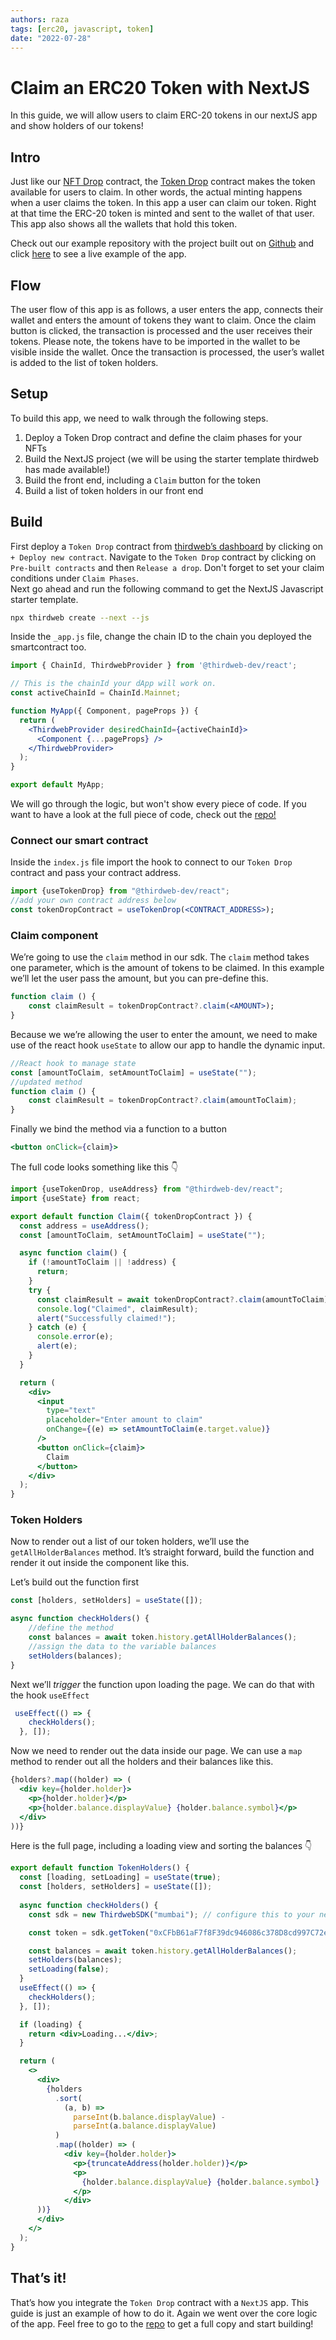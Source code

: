 ```yaml
---
authors: raza
tags: [erc20, javascript, token]
date: "2022-07-28"
---
```

# Claim an ERC20 Token with NextJS

In this guide, we will allow users to claim ERC-20 tokens in our nextJS app and show holders of our tokens!

<!-- truncate -->

## Intro

Just like our [NFT Drop](https://portal.thirdweb.com/pre-built-contracts/nft-drop) contract, the [Token Drop](https://portal.thirdweb.com/pre-built-contracts/token-drop) contract makes the token available for users to claim. In other words, the actual minting happens when a user claims the token. In this app a user can claim our token. Right at that time the ERC-20 token is minted and sent to the wallet of that user. This app also shows all the wallets that hold this token. 

Check out our example repository with the project built out on [Github](https://github.com/thirdweb-example/token-drop) and click [here](https://token-drop.thirdweb-example.com) to see a live example of the app. 

## Flow

The user flow of this app is as follows, a user enters the app, connects their wallet and enters the amount of tokens they want to claim. Once the claim button is clicked, the transaction is processed and the user receives their tokens. Please note, the tokens have to be imported in the wallet to be visible inside the wallet. Once the transaction is processed, the user’s wallet is added to the list of token holders.

## Setup

To build this app, we need to walk through the following steps.

1. Deploy a Token Drop contract and define the claim phases for your NFTs
2. Build the NextJS project (we will be using the starter template thirdweb has made available!)
3. Build the front end, including a `Claim` button for the token
4. Build a list of token holders in our front end

## Build

First deploy a `Token Drop` contract from [thirdweb’s dashboard](https://thirdweb.com/dashboard) by clicking on `+ Deploy new contract`. Navigate to the `Token Drop` contract by clicking on `Pre-built contracts` and then `Release a drop`. Don't forget to set your claim conditions under `Claim Phases`.  
Next go ahead and run the following command to get the NextJS Javascript starter template. 

```bash
npx thirdweb create --next --js
```

Inside the `_app.js` file, change the chain ID to the chain you deployed the smartcontract too.

```jsx
import { ChainId, ThirdwebProvider } from '@thirdweb-dev/react';

// This is the chainId your dApp will work on.
const activeChainId = ChainId.Mainnet;

function MyApp({ Component, pageProps }) {
  return (
    <ThirdwebProvider desiredChainId={activeChainId}>
      <Component {...pageProps} />
    </ThirdwebProvider>
  );
}

export default MyApp;
```

We will go through the logic, but won't show every piece of code. If you want to have a look at the full piece of code, check out the [repo!](https://github.com/thirdweb-example/token-drop) 

### Connect our smart contract

Inside the `index.js` file import the hook to connect to our `Token Drop` contract and pass your contract address.

```jsx
import {useTokenDrop} from "@thirdweb-dev/react";
//add your own contract address below
const tokenDropContract = useTokenDrop(<CONTRACT_ADDRESS>);
```

### Claim component

We’re going to use the `claim` method in our sdk. The `claim` method takes one parameter, which is the amount of tokens to be claimed. In this example we’ll let the user pass the amount, but you can pre-define this.

```jsx
function claim () {
	const claimResult = tokenDropContract?.claim(<AMOUNT>);
}
```

Because we we’re allowing the user to enter the amount, we need to make use of the react hook `useState` to allow our app to handle the dynamic input.

```jsx
//React hook to manage state
const [amountToClaim, setAmountToClaim] = useState("");
//updated method
function claim () {
	const claimResult = tokenDropContract?.claim(amountToClaim);
}
```

Finally we bind the method via a function to a button

```jsx
<button onClick={claim}>
```

The full code looks something like this 👇

```jsx
import {useTokenDrop, useAddress} from "@thirdweb-dev/react";
import {useState} from react;

export default function Claim({ tokenDropContract }) {
  const address = useAddress();
  const [amountToClaim, setAmountToClaim] = useState("");

  async function claim() {
    if (!amountToClaim || !address) {
      return;
    }
    try {
      const claimResult = await tokenDropContract?.claim(amountToClaim);
      console.log("Claimed", claimResult);
      alert("Successfully claimed!");
    } catch (e) {
      console.error(e);
      alert(e);
    }
  }

  return (
    <div>
      <input
        type="text"
        placeholder="Enter amount to claim"
        onChange={(e) => setAmountToClaim(e.target.value)}
      />
      <button onClick={claim}>
        Claim
      </button>
    </div>
  );
}
```

### Token Holders

Now to render out a list of our token holders, we’ll use the `getAllHolderBalances` method. It’s straight forward, build the function and render it out inside the component like this.

Let’s build out the function first

```jsx
const [holders, setHolders] = useState([]);

async function checkHolders() {
    //define the method
    const balances = await token.history.getAllHolderBalances();
    //assign the data to the variable balances
    setHolders(balances);
}
```

Next we’ll *trigger* the function upon loading the page. We can do that with the hook `useEffect`

```jsx
 useEffect(() => {
    checkHolders();
  }, []);
```

Now we need to render out the data inside our page. We can use a `map` method to render out all the holders and their balances like this.

```jsx
{holders?.map((holder) => (
  <div key={holder.holder}>
    <p>{holder.holder}</p>
    <p>{holder.balance.displayValue} {holder.balance.symbol}</p>
  </div>
))}
```

Here is the full page, including a loading view and sorting the balances 👇

```jsx
export default function TokenHolders() {
  const [loading, setLoading] = useState(true);
  const [holders, setHolders] = useState([]);
  
  async function checkHolders() {
    const sdk = new ThirdwebSDK("mumbai"); // configure this to your network

    const token = sdk.getToken("0xCFbB61aF7f8F39dc946086c378D8cd997C72e2F3");

    const balances = await token.history.getAllHolderBalances();
    setHolders(balances);
    setLoading(false);
  }
  useEffect(() => {
    checkHolders();
  }, []);

  if (loading) {
    return <div>Loading...</div>;
  }

  return (
    <>
      <div>
        {holders
          .sort(
            (a, b) =>
              parseInt(b.balance.displayValue) -
              parseInt(a.balance.displayValue)
          )
          .map((holder) => (
            <div key={holder.holder}>
              <p>{truncateAddress(holder.holder)}</p>
              <p>
                {holder.balance.displayValue} {holder.balance.symbol}
              </p>
            </div> 
	  ))}
      </div>
    </>
  );
}
```

## That’s it!

That’s how you integrate the `Token Drop` contract with a `NextJS` app. This guide is just an example of how to do it. Again we went over the core logic of the app. Feel free to go to the [repo](https://github.com/thirdweb-example/token-drop) to get a full copy and start building!
